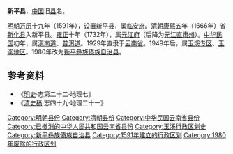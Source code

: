 '''新平县'''，[[中国|中国]]旧[[县|县]]名。

[[明朝|明朝]][[万历|万历]]十九年（1591年），设置新平县，属[[臨安府_(雲南)|临安府]]。[[清朝|清朝]][[康熙|康熙]]五年（1666年）省[[新化县|新化县]]入新平县。[[雍正|雍正]]十年（1732年），属[[元江府|元江府]]（后降为[[元江直隶州|元江直隶州]]）。[[中华民国|中华民国]]初年，属[[滇南道|滇南道]]、[[普洱道|普洱道]]。1929年直隶于[[云南省_(中华民国)|云南省]]。1949年后，属[[玉溪专区|玉溪专区]]、[[玉溪地区|玉溪地区]]。1980年改为[[新平彝族傣族自治县|新平彝族傣族自治县]]。

== 参考资料 ==
*《[[明史|明史]]·志第二十二·地理七》
*《[[清史稿|清史稿]]·志四十九·地理二十一》
{{中華民國雲南省行政區劃}}
{{云南行政区划小作品}}
[[Category:明朝县份|Category:明朝县份]]
[[Category:清朝县份|Category:清朝县份]]
[[Category:中华民国云南省县份|Category:中华民国云南省县份]]
[[Category:已撤消的中华人民共和国云南省县份|Category:已撤消的中华人民共和国云南省县份]]
[[Category:玉溪行政区划史|Category:玉溪行政区划史]]
[[Category:新平彝族傣族自治县|Category:新平彝族傣族自治县]]
[[Category:1591年建立的行政区划|Category:1591年建立的行政区划]]
[[Category:1980年废除的行政区划|Category:1980年废除的行政区划]]